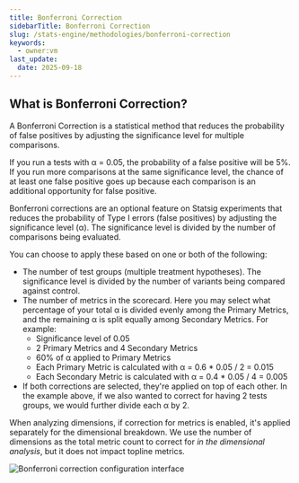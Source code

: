 ```yaml
---
title: Bonferroni Correction
sidebarTitle: Bonferroni Correction
slug: /stats-engine/methodologies/bonferroni-correction
keywords:
  - owner:vm
last_update:
  date: 2025-09-18
---
```


## What is Bonferroni Correction?

A Bonferroni Correction is a statistical method that reduces the probability of false positives by adjusting the significance level for multiple comparisons.

If you run a tests with α = 0.05, the probability of a false positive will be 5%. If you run more comparisons at the same significance level, the chance of at least one false positive goes up because each comparison is an additional opportunity for false positive.

Bonferroni corrections are an optional feature on Statsig experiments that reduces the probability of Type I errors (false positives) by adjusting the significance level (α). The significance level is divided by the number of comparisons being evaluated.

You can choose to apply these based on one or both of the following:

- The number of test groups (multiple treatment hypotheses). The significance level is divided by the number of variants being compared against control.
- The number of metrics in the scorecard. Here you may select what percentage of your total α is divided evenly among the Primary Metrics, and the remaining α is split equally among Secondary Metrics. For example:
  - Significance level of 0.05
  - 2 Primary Metrics and 4 Secondary Metrics
  - 60% of α applied to Primary Metrics
  - Each Primary Metric is calculated with α = 0.6 \* 0.05 / 2 = 0.015
  - Each Secondary Metric is calculated with α = 0.4 \* 0.05 / 4 = 0.005
- If both corrections are selected, they're applied on top of each other. In the example above, if we also wanted to correct for having 2 tests groups, we would further divide each α by 2.

When analyzing dimensions, if correction for metrics is enabled, it's applied separately for the dimensional breakdown. We use the number of dimensions as the total metric count to correct for _in the dimensional analysis_, but it does not impact topline metrics.

<Frame>
  <img src="https://github.com/statsig-io/docs/assets/31516123/038d75eb-5745-4587-b180-86b88594ccb9" alt="Bonferroni correction configuration interface" />
</Frame>
